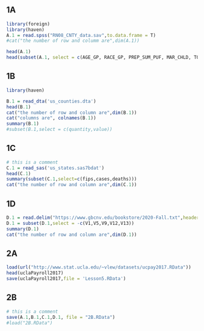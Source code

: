 ## 1A

```r
library(foreign)
library(haven)
A.1 = read.spss("RN08_CNTY_data.sav",to.data.frame = T)
#cat("the number of row and columm are",dim(A.1))
```
```r
head(A.1)
head(subset(A.1, select = c(AGE_GP, RACE_GP, PREP_SUM_PUF, MAR_CHLD, TOTSAL, TOTRNHRS_YR)))
```


## 1B

```r
library(haven)

B.1 = read_dta('us_counties.dta')
head(B.1)
cat("the number of row and column are",dim(B.1))
cat("columns are", colnames(B.1))
summary(B.1)
#subset(B.1,select = c(quantity,value))


```

## 1C

```r

# this is a comment
C.1 = read_sas('us_states.sas7bdat')
head(C.1)
summary(subset(C.1,select=c(fips,cases,deaths)))
cat("the number of row and column are",dim(C.1))

```


## 1D

```r
D.1 = read.delim("https://www.gbcnv.edu/bookstore/2020-Fall.txt",header=F)
D.1 = subset(D.1,select = -c(V1,V5,V9,V12,V13))
summary(D.1)
cat("the number of row and column are",dim(D.1))
```


## 2A

```r
load(url("http://www.stat.ucla.edu/~vlew/datasets/ucpay2017.RData"))
head(uclaPayroll2017)
save(uclaPayroll2017,file = 'Lesson5.RData')
```

## 2B

```r

# this is a comment
save(A.1,B.1,C.1,D.1, file = "2B.RData")
#load("2B.RData")
```
